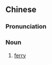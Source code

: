 {{also|轮渡}}
==Chinese==
{{zh-forms|s=轮渡}}

===Pronunciation===
{{zh-pron
|m=lúndù
|cat=n
}}

===Noun===
{{zh-noun}}

# [[ferry]]